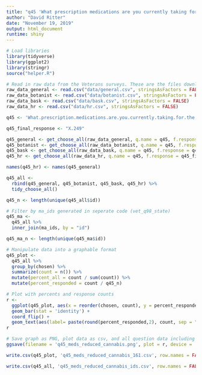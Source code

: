 ```yaml
---
title: "q45 'What prescription medications are you currently taking for the health conditions and symptoms you face that you are actively trying to reduce the use of by using cannabis? (Please select all that apply)' (Veterans)"
author: "David Ritter"
date: "November 19, 2019"
output: html_document
runtime: shiny
---
```


```r
# Load libraries
library(tidyverse)
library(ggplot2)
library(stringr)
source("helper.R")
```

```r
# Read in raw data from the Veterans surveys. These are the files downloaded from survey monkey saved as a .csv
raw_data_general <- read.csv("data/general.csv", stringsAsFactors = FALSE)
raw_data_botanist <- read.csv("data/botanist.csv", stringsAsFactors = FALSE)
raw_data_bask <- read.csv("data/bask.csv", stringsAsFactors = FALSE)
raw_data_hr <- read.csv("data/hr.csv", stringsAsFactors = FALSE)
```

```r
q45 <- 'What.prescription.medications.are.you.currently.taking.for.the.health.conditions.and.symptoms.you.face.that.you.are.actively.trying.to.reduce.the.use.of.by.using.cannabis...Please.select.all.that.apply.'

q45_final_response <- "X.249"

q45_general <- get_choose_all(raw_data_general, q.name = q45, f.response = q45_final_response)
q45_botanist <- get_choose_all(raw_data_botanist, q.name = q45, f.response = q45_final_response)
q45_bask <- get_choose_all(raw_data_bask, q.name = q45, f.response = q45_final_response)
q45_hr <- get_choose_all(raw_data_hr, q.name = q45, f.response = q45_final_response)

names(q45_hr) <- names(q45_general)

q45_all <- 
  rbind(q45_general, q45_botanist, q45_bask, q45_hr) %>%
  tidy_choose_all()

q45_n <- length(unique(q45_all$id))
```

```r
# Filter by ma_ids generated in seperate code (vet_q98_state)
q45_ma <-
  q45_all %>%
  inner_join(ma_ids, by = "id")

q45_ma_n <- length(unique(q45_ma$id))
```

```r
# Manipulate data into a graphable format
q45_plot <-
  q45_all %>%
  group_by(chosen) %>%
  summarize(count = n()) %>%
  mutate(percent_all = count / sum(count)) %>%
  mutate(percent_responded = count / q45_n)
```

```r
# Plot with percents and response counts
r <- 
  ggplot(q45_plot, aes(x = reorder(chosen, count), y = percent_responded)) +
  geom_bar(stat = 'identity') +
  coord_flip() +
  geom_text(aes(label= paste(round(percent_responded,2), count, sep = "***")))
r
```

```r
# Save graph as PNG, plot data as csv, and all question data including response IDs as csv (save question n and N at end of plot file as "_x.x")
ggsave(filename = 'q45_meds_reduced_cannabis.png', plot = r, device = 'png')

write.csv(q45_plot, 'q45_meds_reduced_cannabis_161.csv', row.names = FALSE)

write.csv(q45_all, 'q45_meds_reduced_cannabis_ids.csv', row.names = FALSE)
```

